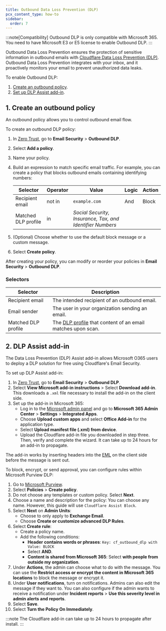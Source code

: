 ```yaml
---
title: Outbound Data Loss Prevention (DLP)
pcx_content_type: how-to
sidebar:
  order: 7
---
```


:::note[Compatibility]
Outbound DLP is only compatible with Microsoft 365. You need to have Microsoft E3 or E5 license to enable Outbound DLP.
:::

Outbound Data Loss Prevention ensures the protection of sensitive information in outbound emails with [Cloudflare Data Loss Prevention (DLP)](/cloudflare-one/policies/data-loss-prevention/). Outbound Data Loss Prevention integrates with your inbox, and it proactively monitors your email to prevent unauthorized data leaks.

To enable Outbound DLP:

1. [Create an outbound policy](/cloudflare-one/email-security/outbound-dlp/#1-create-an-outbound-policy).
2. [Set up DLP Assist add-in](/cloudflare-one/email-security/outbound-dlp/#2-dlp-assist-add-in).

## 1. Create an outbound policy

An outbound policy allows you to control outbound email flow.

To create an outbound DLP policy:

1. In [Zero Trust](https://one.dash.cloudflare.com), go to **Email Security** > **Outbound DLP**.
2. Select **Add a policy**.
3. Name your policy.
4. Build an expression to match specific email traffic. For example, you can create a policy that blocks outbound emails containing identifying numbers:

   | Selector            | Operator | Value                                                     | Logic | Action |
   | ------------------- | -------- | --------------------------------------------------------- | ----- | ------ |
   | Recipient email     | not in   | `example.com`                                             | And   | Block  |
   | Matched DLP profile | in       | _Social Security, Insurance, Tax, and Identifier Numbers_ |       |        |

5. (Optional) Choose whether to use the default block message or a custom message.
6. Select **Create policy**.

After creating your policy, you can modify or reorder your policies in **Email Security** > **Outbound DLP**.

### Selectors

| Selector            | Description                                                                                                                |
| ------------------- | -------------------------------------------------------------------------------------------------------------------------- |
| Recipient email     | The intended recipient of an outbound email.                                                                               |
| Email sender        | The user in your organization sending an email.                                                                            |
| Matched DLP profile | The [DLP profile](/cloudflare-one/policies/data-loss-prevention/dlp-profiles/) that content of an email matches upon scan. |

## 2. DLP Assist add-in

The Data Loss Prevention (DLP) Assist add-in allows Microsoft O365 users to deploy a DLP solution for free using Cloudflare's Email Security.

To set up DLP Assist add-in:

1. In [Zero Trust](https://one.dash.cloudflare.com), go to **Email Security** > **Outbound DLP**.
2. Select **View Microsoft add-in instructions** > Select **Download add-in**. This downloads a `.xml` file necessary to install the add-in on the client side.
3. Set up the add-in in Microsoft 365:
    - Log in to the [Microsoft admin panel](https://security.microsoft.com/homepage) and go to **Microsoft 365 Admin Center** > **Settings** > **Integrated Apps**.
    - Choose **Upload custom apps** and select **Office Add-in** for the application type.
    - Select **Upload manifest file (.xml) from device**.
    - Upload the Cloudflare add-in file you downloaded in step three. Then, verify and complete the wizard. It can take up to 24 hours for an add-in to propagate.

The add-in works by inserting headers into the [EML](https://en.wikipedia.org/wiki/EML) on the client side before the message is sent out.

To block, encrypt, or send approval, you can configure rules within Microsoft Purview DLP:

1. Go to [Microsoft Purview](https://purview.microsoft.com/datalossprevention/overview?tid=11648e1c-3d60-40e2-bf07-f8d481e48e2d).
2. Select **Policies** > **Create policy**.
3. Do not choose any templates or custom policy. Select **Next**.
4. Choose a name and description for the policy: You can choose any name. However, this guide will use `Cloudflare Assist Block`.
5. Select **Next** on **Admin Units**:
    - Choose to only apply to **Exchange Email**.
    - Choose **Create or customize advanced DLP Rules**.
6. Select **Create rule**:
    - Create a policy name.
    - Add the following conditions:
        - **Header contains words or phrases**: `Key: cf_outbound_dlp with Value: BLOCK`
        - Select **AND**.
        - **Content is shared from Microsoft 365**: Select **with people from outside my organization**.
7. Under **Actions**, the admin can choose what to do with the message. You can use the **Restrict access or encrypt the content in Microsoft 365 locations** to block the message or encrypt it.
8. Under **User notifications**, turn on notifications. Admins can also edit the message if they want to. You can also configure if the admin wants to receive a notification under **Incident reports** >  **Use this severity level in admin alerts and reports**.
9. Select **Save**.
10. Select **Turn the Policy On Immediately**.

:::note
The Cloudflare add-in can take up to 24 hours to propagate after install.
:::